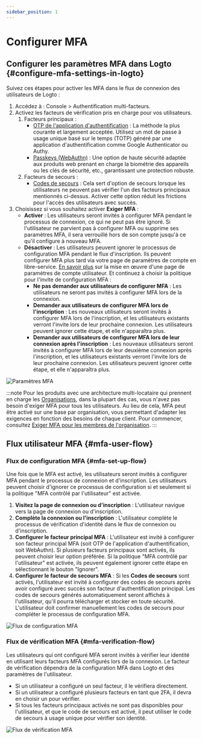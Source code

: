 ```yaml
---
sidebar_position: 1
---
```


# Configurer MFA

## Configurer les paramètres MFA dans Logto \{#configure-mfa-settings-in-logto}

Suivez ces étapes pour activer les MFA dans le flux de connexion des utilisateurs de Logto :

1. Accédez à : <CloudLink to="/mfa">Console > Authentification multi-facteurs</CloudLink>.
2. Activez les facteurs de vérification pris en charge pour vos utilisateurs.
   1. Facteurs principaux :
      - [OTP de l'application d'authentification](/end-user-flows/mfa/authenticator-app-otp) : La méthode la plus courante et largement acceptée. Utilisez un mot de passe à usage unique basé sur le temps (TOTP) généré par une application d'authentification comme Google Authenticator ou Authy.
      - [Passkeys (WebAuthn)](/end-user-flows/mfa/webauthn) : Une option de haute sécurité adaptée aux produits web prenant en charge la biométrie des appareils ou les clés de sécurité, etc., garantissant une protection robuste.
   2. Facteurs de secours :
      - [Codes de secours](/end-user-flows/mfa/backup-codes) : Cela sert d'option de secours lorsque les utilisateurs ne peuvent pas vérifier l'un des facteurs principaux mentionnés ci-dessus. Activer cette option réduit les frictions pour l'accès des utilisateurs avec succès.
3. Choisissez si vous souhaitez activer **Exiger MFA** :
   - **Activer** : Les utilisateurs seront invités à configurer MFA pendant le processus de connexion, ce qui ne peut pas être ignoré. Si l'utilisateur ne parvient pas à configurer MFA ou supprime ses paramètres MFA, il sera verrouillé hors de son compte jusqu'à ce qu'il configure à nouveau MFA.
   - **Désactiver** : Les utilisateurs peuvent ignorer le processus de configuration MFA pendant le flux d'inscription. Ils peuvent configurer MFA plus tard via votre page de paramètres de compte en libre-service. [En savoir plus](/end-user-flows/account-settings/) sur la mise en œuvre d'une page de paramètres de compte utilisateur. Et continuez à choisir la politique pour l'invite de configuration MFA :
     - **Ne pas demander aux utilisateurs de configurer MFA** : Les utilisateurs ne seront pas invités à configurer MFA lors de la connexion.
     - **Demander aux utilisateurs de configurer MFA lors de l'inscription** : Les nouveaux utilisateurs seront invités à configurer MFA lors de l'inscription, et les utilisateurs existants verront l'invite lors de leur prochaine connexion. Les utilisateurs peuvent ignorer cette étape, et elle n'apparaîtra plus.
     - **Demander aux utilisateurs de configurer MFA lors de leur connexion après l'inscription** : Les nouveaux utilisateurs seront invités à configurer MFA lors de leur deuxième connexion après l'inscription, et les utilisateurs existants verront l'invite lors de leur prochaine connexion. Les utilisateurs peuvent ignorer cette étape, et elle n'apparaîtra plus.

![Paramètres MFA](./assets/configure-mfa.png)

:::note
Pour les produits avec une architecture multi-locataire qui prennent en charge les [Organisations](/organizations), dans la plupart des cas, vous n'avez pas besoin d'exiger MFA pour tous les utilisateurs. Au lieu de cela, MFA peut être activé sur une base par organisation, vous permettant d'adapter les exigences en fonction des besoins de chaque client. Pour commencer, consultez [Exiger MFA pour les membres de l'organisation](/organizations/organization-management#require-mfa-for-organization-members).
:::

## Flux utilisateur MFA \{#mfa-user-flow}

### Flux de configuration MFA \{#mfa-set-up-flow}

Une fois que le MFA est activé, les utilisateurs seront invités à configurer MFA pendant le processus de connexion et d'inscription. Les utilisateurs peuvent choisir d'ignorer ce processus de configuration si et seulement si la politique "MFA contrôlé par l'utilisateur" est activée.

1. **Visitez la page de connexion ou d'inscription** : L'utilisateur navigue vers la page de connexion ou d'inscription.
2. **Complète la connexion ou l'inscription** : L'utilisateur complète le processus de vérification d'identité dans le flux de connexion ou d'inscription.
3. **Configurer le facteur principal MFA** : L'utilisateur est invité à configurer son facteur principal MFA (soit OTP de l'application d'authentification, soit WebAuthn). Si plusieurs facteurs principaux sont activés, ils peuvent choisir leur option préférée. Si la politique "MFA contrôlé par l'utilisateur" est activée, ils peuvent également ignorer cette étape en sélectionnant le bouton "Ignorer".
4. **Configurer le facteur de secours MFA** : Si les **Codes de secours** sont activés, l'utilisateur est invité à configurer des codes de secours après avoir configuré avec succès son facteur d'authentification principal. Les codes de secours générés automatiquement seront affichés à l'utilisateur, qu'il pourra télécharger et stocker en toute sécurité. L'utilisateur doit confirmer manuellement les codes de secours pour compléter le processus de configuration MFA.

![Flux de configuration MFA](./assets/link-mfa.png)

### Flux de vérification MFA \{#mfa-verification-flow}

Les utilisateurs qui ont configuré MFA seront invités à vérifier leur identité en utilisant leurs facteurs MFA configurés lors de la connexion. Le facteur de vérification dépendra de la configuration MFA dans Logto et des paramètres de l'utilisateur.

- Si un utilisateur a configuré un seul facteur, il le vérifiera directement.
- Si un utilisateur a configuré plusieurs facteurs en tant que 2FA, il devra en choisir un pour vérifier.
- Si tous les facteurs principaux activés ne sont pas disponibles pour l'utilisateur, et que le code de secours est activé, il peut utiliser le code de secours à usage unique pour vérifier son identité.

![Flux de vérification MFA](./assets/verify-mfa.png)
